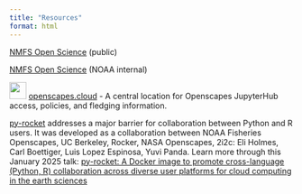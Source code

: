 ```yaml
---
title: "Resources"
format: html
---
```



[NMFS Open Science](https://nmfs-opensci.github.io/) (public)

[NMFS Open Science](https://sites.google.com/noaa.gov/nmfs-hq-st-open-science/home) (NOAA internal) 

![](images/openscapes_hex.png){fig-alt="hexagonal Openscapes logo" fig-align="left" width="30"} [openscapes.cloud](https://openscapes.cloud) - A central location for Openscapes JupyterHub access, policies, and fledging information.

[py-rocket](https://nmfs-opensci.github.io/py-rocket-base/) addresses a major barrier for collaboration between Python and R users. It was developed as a collaboration between NOAA Fisheries Openscapes, UC Berkeley, Rocker, NASA Openscapes, 2i2c: Eli Holmes, Carl Boettiger, Luis Lopez Espinosa, Yuvi Panda. Learn more through this January 2025 talk: [py-rocket: A Docker image to promote cross-language (Python, R) collaboration across diverse user platforms for cloud computing in the earth sciences](https://figshare.com/articles/presentation/_i_py_i_i_-rocket_A_Docker_image_to_promote_cross-language_Python_R_collaboration_across_diverse_user_platforms_for_cloud_computing_in_the_earth_sciences_i_/28169855?file=51556415)
